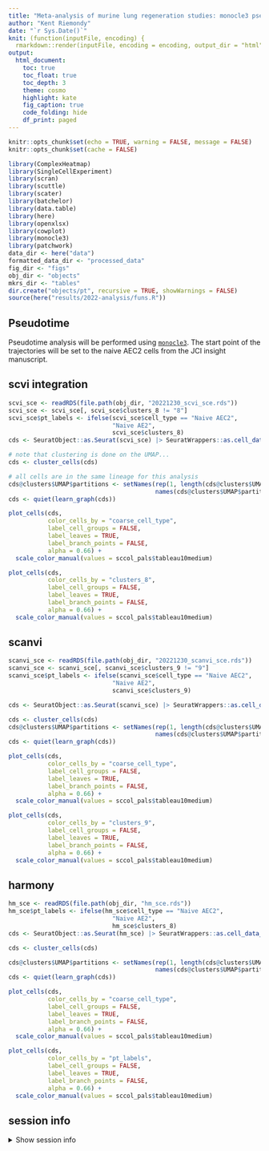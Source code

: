 ```yaml
---
title: "Meta-analysis of murine lung regeneration studies: monocle3 pseudotime"
author: "Kent Riemondy"
date: "`r Sys.Date()`"
knit: (function(inputFile, encoding) {
  rmarkdown::render(inputFile, encoding = encoding, output_dir = "html") })
output:
  html_document:
    toc: true
    toc_float: true
    toc_depth: 3
    theme: cosmo
    highlight: kate
    fig_caption: true
    code_folding: hide
    df_print: paged
---
```


```r
knitr::opts_chunk$set(echo = TRUE, warning = FALSE, message = FALSE)
knitr::opts_chunk$set(cache = FALSE)
```

```r
library(ComplexHeatmap)
library(SingleCellExperiment)
library(scran)
library(scuttle)
library(scater)
library(batchelor)
library(data.table)
library(here)
library(openxlsx)
library(cowplot)
library(monocle3)
library(patchwork)
data_dir <- here("data")
formatted_data_dir <- "processed_data"
fig_dir <- "figs"
obj_dir <- "objects"
mkrs_dir <- "tables"
dir.create("objects/pt", recursive = TRUE, showWarnings = FALSE)
source(here("results/2022-analysis/funs.R"))
```

## Pseudotime

Pseudotime analysis will be performed using [`monocle3`](https://cole-trapnell-lab.github.io/monocle3/). The start point of the trajectories will be set to the naive AEC2 cells from the JCI insight manuscript. 

## scvi integration 


```r
scvi_sce <- readRDS(file.path(obj_dir, "20221230_scvi_sce.rds"))
scvi_sce <- scvi_sce[, scvi_sce$clusters_8 != "8"]
scvi_sce$pt_labels <- ifelse(scvi_sce$cell_type == "Naive AEC2",
                             "Naive AE2",
                             scvi_sce$clusters_8)
cds <- SeuratObject::as.Seurat(scvi_sce) |> SeuratWrappers::as.cell_data_set()

# note that clustering is done on the UMAP...
cds <- cluster_cells(cds)

# all cells are in the same lineage for this analysis
cds@clusters$UMAP$partitions <- setNames(rep(1, length(cds@clusters$UMAP$partitions)),
                                         names(cds@clusters$UMAP$partitions))
cds <- quiet(learn_graph(cds))
```


```r
plot_cells(cds, 
           color_cells_by = "coarse_cell_type",
           label_cell_groups = FALSE,
           label_leaves = TRUE, 
           label_branch_points = FALSE,
           alpha = 0.66) +
  scale_color_manual(values = sccol_pals$tableau10medium)
```


```r
plot_cells(cds, 
           color_cells_by = "clusters_8",
           label_cell_groups = FALSE,
           label_leaves = TRUE, 
           label_branch_points = FALSE,
           alpha = 0.66) +
  scale_color_manual(values = sccol_pals$tableau10medium)
```

## scanvi


```r

scanvi_sce <- readRDS(file.path(obj_dir, "20221230_scanvi_sce.rds"))
scanvi_sce <- scanvi_sce[, scanvi_sce$clusters_9 != "9"]
scanvi_sce$pt_labels <- ifelse(scanvi_sce$cell_type == "Naive AEC2",
                             "Naive AE2",
                             scanvi_sce$clusters_9)

cds <- SeuratObject::as.Seurat(scanvi_sce) |> SeuratWrappers::as.cell_data_set()

cds <- cluster_cells(cds)
cds@clusters$UMAP$partitions <- setNames(rep(1, length(cds@clusters$UMAP$partitions)),
                                         names(cds@clusters$UMAP$partitions))
cds <- quiet(learn_graph(cds))
```

```r
plot_cells(cds, 
           color_cells_by = "coarse_cell_type",
           label_cell_groups = FALSE,
           label_leaves = TRUE, 
           label_branch_points = FALSE,
           alpha = 0.66) +
  scale_color_manual(values = sccol_pals$tableau10medium)
```

```r
plot_cells(cds, 
           color_cells_by = "clusters_9",
           label_cell_groups = FALSE,
           label_leaves = TRUE, 
           label_branch_points = FALSE,
           alpha = 0.66) +
  scale_color_manual(values = sccol_pals$tableau10medium)
```


## harmony


```r
hm_sce <- readRDS(file.path(obj_dir, "hm_sce.rds"))
hm_sce$pt_labels <- ifelse(hm_sce$cell_type == "Naive AEC2",
                             "Naive AE2",
                             hm_sce$clusters_8)
cds <- SeuratObject::as.Seurat(hm_sce) |> SeuratWrappers::as.cell_data_set()

cds <- cluster_cells(cds)

cds@clusters$UMAP$partitions <- setNames(rep(1, length(cds@clusters$UMAP$partitions)),
                                         names(cds@clusters$UMAP$partitions))
cds <- quiet(learn_graph(cds))
```

```r
plot_cells(cds, 
           color_cells_by = "coarse_cell_type",
           label_cell_groups = FALSE,
           label_leaves = TRUE, 
           label_branch_points = FALSE,
           alpha = 0.66) +
  scale_color_manual(values = sccol_pals$tableau10medium)
```

```r
plot_cells(cds, 
           color_cells_by = "pt_labels",
           label_cell_groups = FALSE,
           label_leaves = TRUE, 
           label_branch_points = FALSE,
           alpha = 0.66) +
  scale_color_manual(values = sccol_pals$tableau10medium)
```

## session info

<details><summary>Show session info</summary>

```r
sessionInfo()
```

</details>

